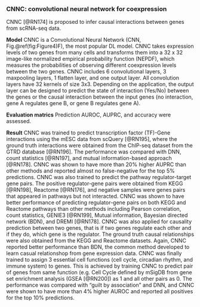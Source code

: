 
### CNNC: convolutional neural network for coexpression {#CNNC}

CNNC [@RN174]<!--[113]--> is proposed to infer causal interactions between genes from scRNA-seq data. 

**Model** CNNC is a Convolutional Neural Network (CNN, Fig.\@ref(fig:Figure4)F), the most popular DL model. CNNC takes expression levels of two genes from many cells and transforms them into a 32 x 32 image-like normalized empirical probability function (NEPDF), which measures the probabilities of observing different coexpression levels between the two genes. CNNC includes 6 convolutional layers, 3 maxpooling layers, 1 flatten layer, and one output layer. All convolution layers have 32 kernels of  size 3x3.  Depending on the application, the output layer can be designed to predict the state of interaction (Yes/No) between the genes or the causal interaction between the input genes (no interaction, gene A regulates gene B, or gene B regulates gene A). 

**Evaluation matrics** Prediction AUROC, AUPRC, and accuracy were assessed. 

**Result** CNNC was trained to predict transcription factor (TF)-Gene interactions using the mESC data from scQuery [@RN195]<!--[114]-->, where the ground truth interactions were obtained from the ChIP-seq dataset from the GTRD database [@RN196]<!--[115]-->. The performance was compared with DNN, count statistics [@RN197]<!--[116]-->, and mutual information-based approach [@RN178]<!--[117]-->.  CNNC was shown to have more than 20% higher AUPRC than other methods and reported almost no false-negative for the top 5% predictions. CNNC was also trained to predict the pathway regulator-target gene pairs. The positive regulator-gene pairs were obtained from KEGG [@RN198]<!--[118]-->, Reactome [@RN176]<!--[119]-->, and negative samples were genes pairs that appeared in pathways but not interacted. CNNC was shown to have better performance of predicting regulator-gene pairs on both KEGG and Reactome pathways than other methods including Pearson correlation, count statistics, GENIE3 [@RN199]<!--[120]-->, Mutual information, Bayesian directed network (BDN), and DREMI [@RN178]<!--[117]-->.  CNNC was also applied for causality prediction between two genes, that is if two genes regulate each other and if they do, which gene is the regulator. The ground truth causal relationships were also obtained from the KEGG and Reactome datasets. Again, CNNC reported better performance than BDN, the common method developed to learn casual relationshop from gene expression data. CNNC was finally trained to assign 3 essential cell functions (cell cycle, circadian rhythm, and immune system) to genes. This is achieved by training CNNC to predict pair of genes from same function (e.g. Cell Cycle defined by mSigDB from gene set enrichment analysis (GSEA [@RN200]<!--[121]-->) as 1 and all other pairs as 0. The performance was compared with “guilt by association” and DNN, and CNNC were shown to have more than 4% higher AUROC and reported all positives for the top 10% predictions. 
